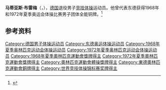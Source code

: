{{NoteTA|G1=Sports}}
'''马蒂亚斯·布雷梅'''（{{lang-de|Matthias Brehme}}，{{bd|1943年|2月7日||}}），[[德国|德国]]退役男子[[竞技体操|竞技体操]]运动员。他曾代表东德获得1968年和1972年夏季奥运会体操比赛男子团体全能铜牌。<ref>{{Cite web|title=Matthias BREHME|url=https://www.olympic.org/matthias-brehme|accessdate=2021-03-27|work=International Olympic Committee}}</ref>

== 参考资料 ==
{{reflist}}

{{Authority control}}
{{DEFAULTSORT:Brehme, Matthias}}
[[Category:德国男子体操运动员|Category:德国男子体操运动员]]
[[Category:东德奥运体操运动员|Category:东德奥运体操运动员]]
[[Category:1968年夏季奥林匹克运动会体操运动员|Category:1968年夏季奥林匹克运动会体操运动员]]
[[Category:1972年夏季奥林匹克运动会体操运动员|Category:1972年夏季奥林匹克运动会体操运动员]]
[[Category:1968年夏季奧林匹克運動會獎牌得主|Category:1968年夏季奧林匹克運動會獎牌得主]]
[[Category:1972年夏季奧林匹克運動會獎牌得主|Category:1972年夏季奧林匹克運動會獎牌得主]]
[[Category:奧林匹克運動會體操獎牌得主|Category:奧林匹克運動會體操獎牌得主]]
[[Category:東德奧林匹克運動會銅牌得主|Category:東德奧林匹克運動會銅牌得主]]
[[Category:世界竞技体操锦标赛奖牌得主|Category:世界竞技体操锦标赛奖牌得主]]